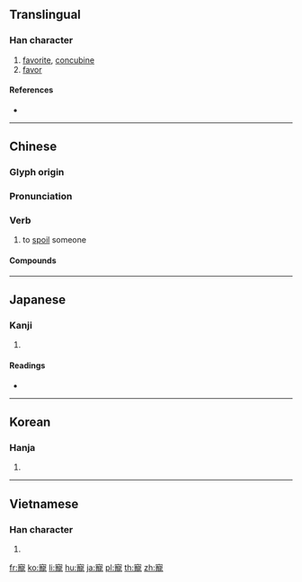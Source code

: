 {{character info/new}}
{{also|宠}}
==Translingual==

===Han character===
{{Han char|rn=40|rad=宀|as=16|sn=19|four=30211|canj=JYBP|ids=⿱宀龍}}

# [[favorite]], [[concubine]]
# [[favor]]

====References====
* {{Han ref|kx=0293.070|dkj=07368|dj=0579.270|hdz=20957.190|uh=5BF5|ud=23541|bh=C364|bd=50020}}

----

==Chinese==
{{zh-forms|s=宠}}

===Glyph origin===
{{Han etym}}

===Pronunciation===
{{zh-pron
|m=chǒng
|c=cung2
|h=pfs=
|md=
|mn=
|w=
|mc=y
|oc=y
|cat=v
}}

===Verb===
{{zh-verb}}

# to [[spoil]] someone

====Compounds====
{{zh-der|假寵|光寵|內寵|受寵|受寵若驚|向寵|失寵|嬌寵|寵任|寵信|寵光|寵兒|寵利|寵召|寵命|寵妾|寵姬|寵嬖|寵幸|寵愛|寵物|寵異|寵祿|寵秩|寵綏|寵貴|寵貺|寵辱不驚|寵辱無驚|寵辱若驚|寵遇|寵錫|專寵|席寵|得寵|怙寵|恃寵而驕|恩寵|愛寵|懷寵尸位|承寵|持祿固寵|新寵|斷袖之寵|榮寵|權寵|殊寵|爭寵|矜功恃寵|矜寵|竊幸乘寵|納寵|繫臂之寵|蒙主寵召|蔽賢寵頑|被寵若驚|要寵召禍|譁世取寵|譁眾取寵|貪冒榮寵|貪榮冒寵|貫魚承寵|貴寵|驕寵}}

----

==Japanese==

===Kanji===
{{ja-kanji|grade=|rs=宀16}}

# {{defn|lang=ja|sort=宀16}}

====Readings====
* {{ja-readings|goon=[[ちゅう]] (chū)|kanon=[[ちょう]] (chō)|kun=[[めぐみ]] (megumi), [[めぐむ]] (megumu)}}

----

==Korean==

===Hanja===
{{ko-hanja|hangeul=[[총]], [[룡]]|rv=chong, ryong|mr=ch'ong, ryong|y=chong, lyong}}

# {{defn|lang=ko|sort=宀16}}

----

==Vietnamese==

===Han character===
{{vi-hantu|[[sủng]], [[sũng]], [[sổng]]|rs=宀16}}

# {{defn|lang=vi|sort=宀16}}

[[fr:寵]]
[[ko:寵]]
[[li:寵]]
[[hu:寵]]
[[ja:寵]]
[[pl:寵]]
[[th:寵]]
[[zh:寵]]
